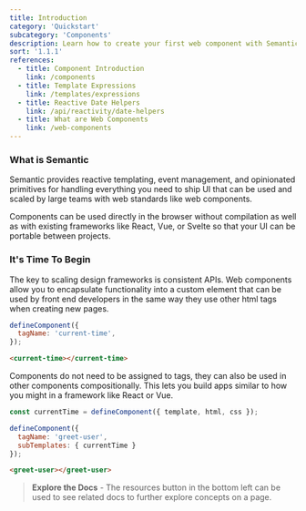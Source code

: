 ```yaml
---
title: Introduction
category: 'Quickstart'
subcategory: 'Components'
description: Learn how to create your first web component with Semantic UI
sort: '1.1.1'
references:
  - title: Component Introduction
    link: /components
  - title: Template Expressions
    link: /templates/expressions
  - title: Reactive Date Helpers
    link: /api/reactivity/date-helpers
  - title: What are Web Components
    link: /web-components
---
```


### What is Semantic

Semantic provides reactive templating, event management, and opinionated primitives for handling everything you need to ship UI that can be used and scaled by large teams with web standards like web components.

Components can be used directly in the browser without compilation as well as with existing frameworks like React, Vue, or Svelte so that your UI can be portable between projects.


### It's Time To Begin

The key to scaling design frameworks is consistent APIs. Web components allow you to encapsulate functionality into a custom element that can be used by front end developers in the same way they use other html tags when creating new pages.

```javascript
defineComponent({
  tagName: 'current-time',
});
```
```html
<current-time></current-time>
```

Components do not need to be assigned to tags, they can also be used in other components compositionally. This lets you build apps similar to how you might in a framework like React or Vue.

```javascript
const currentTime = defineComponent({ template, html, css });

defineComponent({
  tagName: 'greet-user',
  subTemplates: { currentTime }
});
```
```html
<greet-user></greet-user>
```

> **Explore the Docs** - The resources button in the bottom left can be used to see related docs to further explore concepts on a page.



